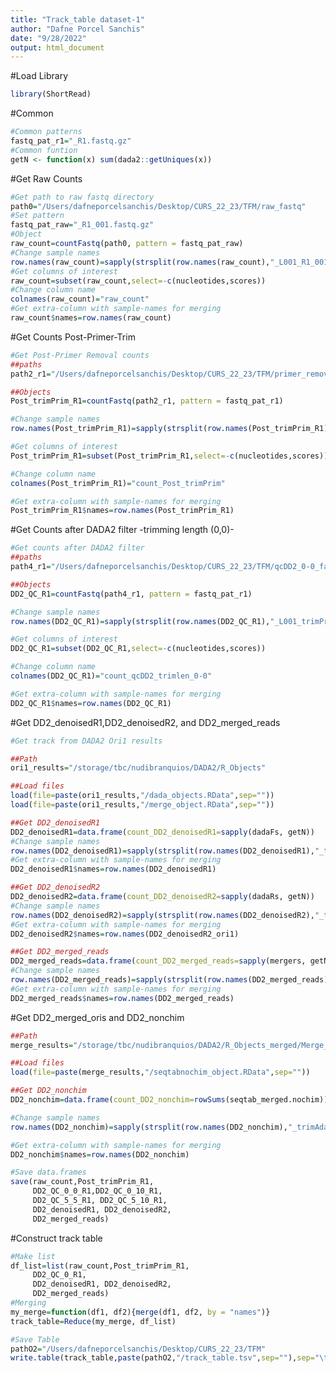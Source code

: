 ```yaml
---
title: "Track_table dataset-1"
author: "Dafne Porcel Sanchis"
date: "9/28/2022"
output: html_document
---
```


<div style="text-align: justify">

#Load Library
```r
library(ShortRead)
```


#Common
```r
#Common patterns
fastq_pat_r1="_R1.fastq.gz"
#Common funtion
getN <- function(x) sum(dada2::getUniques(x))
```

#Get Raw Counts
```r
#Get path to raw fastq directory
path0="/Users/dafneporcelsanchis/Desktop/CURS_22_23/TFM/raw_fastq"
#Set pattern
fastq_pat_raw="_R1_001.fastq.gz"
#Object
raw_count=countFastq(path0, pattern = fastq_pat_raw)
#Change sample names
row.names(raw_count)=sapply(strsplit(row.names(raw_count),"_L001_R1_001.fastq.gz"),`[`,1)
#Get columns of interest
raw_count=subset(raw_count,select=-c(nucleotides,scores))
#Change column name
colnames(raw_count)="raw_count"
#Get extra-column with sample-names for merging
raw_count$names=row.names(raw_count)
```

#Get Counts Post-Primer-Trim
```r
#Get Post-Primer Removal counts
##paths
path2_r1="/Users/dafneporcelsanchis/Desktop/CURS_22_23/TFM/primer_removed_fastqs_2/R1"

##Objects
Post_trimPrim_R1=countFastq(path2_r1, pattern = fastq_pat_r1)

#Change sample names
row.names(Post_trimPrim_R1)=sapply(strsplit(row.names(Post_trimPrim_R1),"_L001_trimPrim_R1.fastq.gz"),`[`,1)

#Get columns of interest
Post_trimPrim_R1=subset(Post_trimPrim_R1,select=-c(nucleotides,scores))

#Change column name
colnames(Post_trimPrim_R1)="count_Post_trimPrim"

#Get extra-column with sample-names for merging
Post_trimPrim_R1$names=row.names(Post_trimPrim_R1)

```

#Get Counts after DADA2 filter -trimming length (0,0)-
```r
#Get counts after DADA2 filter
##paths
path4_r1="/Users/dafneporcelsanchis/Desktop/CURS_22_23/TFM/qcDD2_0-0_fastqs"

##Objects
DD2_QC_R1=countFastq(path4_r1, pattern = fastq_pat_r1)

#Change sample names
row.names(DD2_QC_R1)=sapply(strsplit(row.names(DD2_QC_R1),"_L001_trimPrim_qcDD2_R1.fastq.gz"),`[`,1)

#Get columns of interest
DD2_QC_R1=subset(DD2_QC_R1,select=-c(nucleotides,scores))

#Change column name
colnames(DD2_QC_R1)="count_qcDD2_trimlen_0-0"

#Get extra-column with sample-names for merging
DD2_QC_R1$names=row.names(DD2_QC_R1)

```

#Get DD2_denoisedR1,DD2_denoisedR2, and DD2_merged_reads
```r
#Get track from DADA2 Ori1 results

##Path 
ori1_results="/storage/tbc/nudibranquios/DADA2/R_Objects"

##Load files
load(file=paste(ori1_results,"/dada_objects.RData",sep=""))
load(file=paste(ori1_results,"/merge_object.RData",sep=""))

##Get DD2_denoisedR1
DD2_denoisedR1=data.frame(count_DD2_denoisedR1=sapply(dadaFs, getN))
#Change sample names
row.names(DD2_denoisedR1)=sapply(strsplit(row.names(DD2_denoisedR1),"_trimAdapt"),`[`,1)
#Get extra-column with sample-names for merging
DD2_denoisedR1$names=row.names(DD2_denoisedR1)

##Get DD2_denoisedR2
DD2_denoisedR2=data.frame(count_DD2_denoisedR2=sapply(dadaRs, getN))
#Change sample names
row.names(DD2_denoisedR2)=sapply(strsplit(row.names(DD2_denoisedR2),"_trimAdapt"),`[`,1)
#Get extra-column with sample-names for merging
DD2_denoisedR2$names=row.names(DD2_denoisedR2_ori1)

##Get DD2_merged_reads
DD2_merged_reads=data.frame(count_DD2_merged_reads=sapply(mergers, getN))
#Change sample names
row.names(DD2_merged_reads)=sapply(strsplit(row.names(DD2_merged_reads),"_trimAdapt"),`[`,1)
#Get extra-column with sample-names for merging
DD2_merged_reads$names=row.names(DD2_merged_reads)

```

#Get DD2_merged_oris and DD2_nonchim
```r
##Path
merge_results="/storage/tbc/nudibranquios/DADA2/R_Objects_merged/Merge_Before_ChimRm"

##Load files
load(file=paste(merge_results,"/seqtabnochim_object.RData",sep=""))

##Get DD2_nonchim
DD2_nonchim=data.frame(count_DD2_nonchim=rowSums(seqtab_merged.nochim))

#Change sample names
row.names(DD2_nonchim)=sapply(strsplit(row.names(DD2_nonchim),"_trimAdapt"),`[`,1)

#Get extra-column with sample-names for merging
DD2_nonchim$names=row.names(DD2_nonchim)
```

```r
#Save data.frames
save(raw_count,Post_trimPrim_R1,
     DD2_QC_0_0_R1,DD2_QC_0_10_R1,
     DD2_QC_5_5_R1, DD2_QC_5_10_R1,
     DD2_denoisedR1, DD2_denoisedR2, 
     DD2_merged_reads)
```

#Construct track table
```r
#Make list
df_list=list(raw_count,Post_trimPrim_R1,
     DD2_QC_0_R1,
     DD2_denoisedR1, DD2_denoisedR2, 
     DD2_merged_reads)
#Merging
my_merge=function(df1, df2){merge(df1, df2, by = "names")}
track_table=Reduce(my_merge, df_list)                             

#Save Table
pathO2="/Users/dafneporcelsanchis/Desktop/CURS_22_23/TFM"
write.table(track_table,paste(pathO2,"/track_table.tsv",sep=""),sep="\t",quote=F,col.names=NA)
```